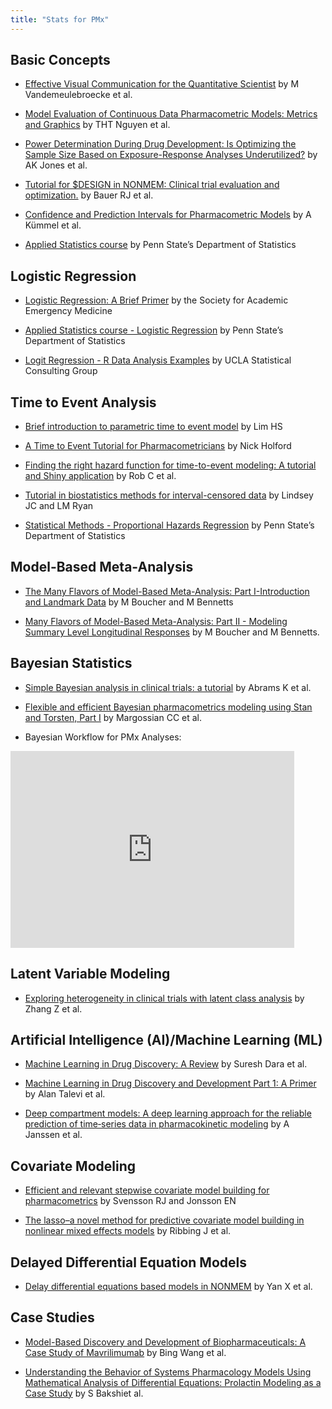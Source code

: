 ```yaml
---
title: "Stats for PMx"
---
```


## Basic Concepts

-   [Effective Visual Communication for the Quantitative Scientist](https://doi.org/10.1002/psp4.12455) by M Vandemeulebroecke et al.

-   [Model Evaluation of Continuous Data Pharmacometric Models: Metrics and Graphics](https://doi.org/10.1002/psp4.12161) by THT Nguyen et al.

-   [Power Determination During Drug Development: Is Optimizing the Sample Size Based on Exposure-Response Analyses Underutilized?](https://doi.org/10.1002/psp4.12380) by AK Jones et al.

-   [Tutorial for \$DESIGN in NONMEM: Clinical trial evaluation and optimization.](https://pubmed.ncbi.nlm.nih.gov/34559958/) by Bauer RJ et al.

-   [Confidence and Prediction Intervals for Pharmacometric Models](https://doi.org/10.1002/psp4.12286) by A Kümmel et al.

-   [Applied Statistics course](https://online.stat.psu.edu/stat500/) by Penn State's Department of Statistics

## Logistic Regression

-   [Logistic Regression: A Brief Primer](https://onlinelibrary.wiley.com/doi/full/10.1111/j.1553-2712.2011.01185.x) by the Society for Academic Emergency Medicine

-   [Applied Statistics course - Logistic Regression](https://online.stat.psu.edu/stat501/lesson/15/15.1) by Penn State's Department of Statistics

-   [Logit Regression - R Data Analysis Examples](https://stats.oarc.ucla.edu/r/dae/logit-regression/) by UCLA Statistical Consulting Group

## Time to Event Analysis

-   [Brief introduction to parametric time to event model](https://www.ncbi.nlm.nih.gov/pmc/articles/PMC8020361/) by Lim HS

-   [A Time to Event Tutorial for Pharmacometricians](https://www.ncbi.nlm.nih.gov/pmc/articles/PMC3674328/) by Nick Holford

-   [Finding the right hazard function for time-to-event modeling: A tutorial and Shiny application](https://ascpt.onlinelibrary.wiley.com/doi/full/10.1002/psp4.12797) by Rob C et al.

-   [Tutorial in biostatistics methods for interval-censored data](https://pubmed.ncbi.nlm.nih.gov/9483730/) by Lindsey JC and LM Ryan

-   [Statistical Methods - Proportional Hazards Regression](https://online.stat.psu.edu/stat507/lesson/13) by Penn State's Department of Statistics

## Model-Based Meta-Analysis

-   [The Many Flavors of Model-Based Meta-Analysis: Part I-Introduction and Landmark Data](https://pubmed.ncbi.nlm.nih.gov/26933516/) by M Boucher and M Bennetts

-   [Many Flavors of Model-Based Meta-Analysis: Part II - Modeling Summary Level Longitudinal Responses](https://pubmed.ncbi.nlm.nih.gov/29569841/) by M Boucher and M Bennetts.

## Bayesian Statistics

-   [Simple Bayesian analysis in clinical trials: a tutorial](https://pubmed.ncbi.nlm.nih.gov/8001356/) by Abrams K et al.

-   [Flexible and efficient Bayesian pharmacometrics modeling using Stan and Torsten, Part I](https://arxiv.org/abs/2109.10184) by Margossian CC et al.

-   Bayesian Workflow for PMx Analyses:

<iframe width="90%" height="315" src="https://www.youtube.com/embed/hsNvClBFhcY" frameborder="0" allowfullscreen>

</iframe>

## Latent Variable Modeling

-   [Exploring heterogeneity in clinical trials with latent class analysis](https://pubmed.ncbi.nlm.nih.gov/29955579/) by Zhang Z et al.

## Artificial Intelligence (AI)/Machine Learning (ML)

-   [Machine Learning in Drug Discovery: A Review](https://pubmed.ncbi.nlm.nih.gov/34393317/) by Suresh Dara et al.

-   [Machine Learning in Drug Discovery and Development Part 1: A Primer](https://pubmed.ncbi.nlm.nih.gov/31905263/) by Alan Talevi et al.

-   [Deep compartment models: A deep learning approach for the reliable prediction of time‐series data in pharmacokinetic modeling](https://ascpt.onlinelibrary.wiley.com/doi/10.1002/psp4.12808) by A Janssen et al.

## Covariate Modeling

-   [Efficient and relevant stepwise covariate model building for pharmacometrics](https://ascpt.onlinelibrary.wiley.com/doi/full/10.1002/psp4.12838) by Svensson RJ and Jonsson EN

-   [The lasso--a novel method for predictive covariate model building in nonlinear mixed effects models](https://pubmed.ncbi.nlm.nih.gov/17516152/) by Ribbing J et al.

## Delayed Differential Equation Models

-   [Delay differential equations based models in NONMEM](https://pubmed.ncbi.nlm.nih.gov/34302262/) by Yan X et al.

## Case Studies

-   [Model-Based Discovery and Development of Biopharmaceuticals: A Case Study of Mavrilimumab](https://doi.org/10.1002/psp4.12245) by Bing Wang et al.

-   [Understanding the Behavior of Systems Pharmacology Models Using Mathematical Analysis of Differential Equations: Prolactin Modeling as a Case Study](https://doi.org/10.1002/psp4.12098) by S Bakshiet al.
